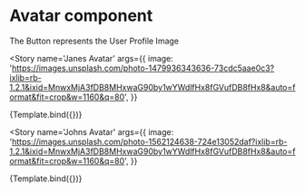
<Meta title='Components/Avatar' component={Avatar} />


# Avatar component

The Button represents the User Profile Image

<Story
  name='Janes Avatar'
  args={{
    image:
      'https://images.unsplash.com/photo-1479936343636-73cdc5aae0c3?ixlib=rb-1.2.1&ixid=MnwxMjA3fDB8MHxwaG90by1wYWdlfHx8fGVufDB8fHx8&auto=format&fit=crop&w=1160&q=80',
  }}
>
  {Template.bind({})}
</Story>

<Story
  name='Johns Avatar'
  args={{
    image:
      'https://images.unsplash.com/photo-1562124638-724e13052daf?ixlib=rb-1.2.1&ixid=MnwxMjA3fDB8MHxwaG90by1wYWdlfHx8fGVufDB8fHx8&auto=format&fit=crop&w=1160&q=80',
  }}
>
  {Template.bind({})}
</Story>
